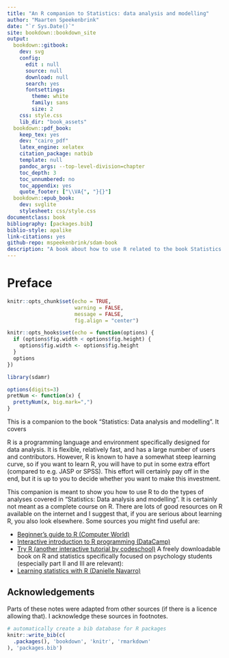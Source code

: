 ```yaml
---
title: "An R companion to Statistics: data analysis and modelling"
author: "Maarten Speekenbrink"
date: "`r Sys.Date()`"
site: bookdown::bookdown_site
output:
  bookdown::gitbook:
    dev: svg
    config:
      edit : null
      source: null
      download: null
      search: yes
      fontsettings:
        theme: white
        family: sans
        size: 2
    css: style.css
    lib_dir: "book_assets"
  bookdown::pdf_book:
    keep_tex: yes
    dev: "cairo_pdf"
    latex_engine: xelatex
    citation_package: natbib
    template: null
    pandoc_args: --top-level-division=chapter
    toc_depth: 3
    toc_unnumbered: no
    toc_appendix: yes
    quote_footer: ["\\VA{", "}{}"]
  bookdown::epub_book:
    dev: svglite
    stylesheet: css/style.css
documentclass: book
bibliography: [packages.bib]
biblio-style: apalike
link-citations: yes
github-repo: mspeekenbrink/sdam-book
description: "A book about how to use R related to the book Statistics: Data analysis and modelling."
---
```


# Preface {-}

```r
knitr::opts_chunk$set(echo = TRUE,
                      warning = FALSE,
                      message = FALSE,
                      fig.align = "center")

knitr::opts_hooks$set(echo = function(options) {
  if (options$fig.width < options$fig.height) {
    options$fig.width <- options$fig.height
  }
  options
})

library(sdamr)
```

```r
options(digits=3)
pretNum <- function(x) {
  prettyNum(x, big.mark=",")
}
```

This is a companion to the book "Statistics: Data analysis and modelling". It covers 

R is a programming language and environment specifically designed for data analysis. It is flexible, relatively fast, and has a large number of users and contributors. However, R is known to have a somewhat steep learning curve, so if you want to learn R, you will have to put in some extra effort (compared to e.g. JASP or SPSS). This effort will certainly pay off in the end, but it is up to you to decide whether you want to make this investment. 

This companion is meant to show you how to use R to do the types of analyses covered in "Statistics: Data analysis and modelling". It is certainly not meant as a complete course on R. There are lots of good resources on R available on the internet and I suggest that, if you are serious about learning R, you also look elsewhere. Some sources you might find useful are:

+ [Beginner's guide to R (Computer World)](http://www.computerworld.com/s/article/9239625/Beginner_s_guide_to_R_Introduction)
+ [Interactive introduction to R programming (DataCamp)](https://campus.datacamp.com/courses/free-introduction-to-r/)
+ [Try R (another interactive tutorial by codeschool)](http://tryr.codeschool.com/)
A freely downloadable book on R and statistics specifically focused on psychology students (especially part II and III are relevant):
+ [Learning statistics with R (Danielle Navarro)](https://learningstatisticswithr.com/)


## Acknowledgements

Parts of these notes were adapted from other sources (if there is a licence allowing that). I acknowledge these sources in footnotes.

```r
# automatically create a bib database for R packages
knitr::write_bib(c(
  .packages(), 'bookdown', 'knitr', 'rmarkdown'
), 'packages.bib')
```
